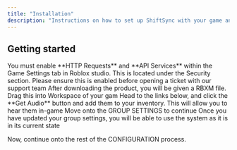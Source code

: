 ```yaml
---
title: "Installation"
description: "Instructions on how to set up ShiftSync with your game and organisation. Follow for step by step details on how to install the system correctly"
---
```


## Getting started

<Note>
  You must enable **HTTP Requests** and **API Services** within the Game Settings tab in Roblox studio. This is located under the Security section. Please ensure this is enabled before opening a ticket with our support team
</Note>

<Steps>
  <Step title="Drag and drop the .RBXM ShiftSync file into workspace">
    After downloading the product, you will be given a RBXM file. Drag this into Workspace of your gam
  </Step>
  <Step title="Get the sound effects">
    Head to the links below, and click the **Get Audio** button and add them to your inventory. This will allow you to hear them in-game
  </Step>
  <Step title="Configure your group and role settings">
    Move onto the GROUP SETTINGS to continue
  </Step>
  <Step title="All done!">
    Once you have updated your group settings, you will be able to use the system as it is in its current state
  </Step>
</Steps>

Now, continue onto the rest of the CONFIGURATION process.